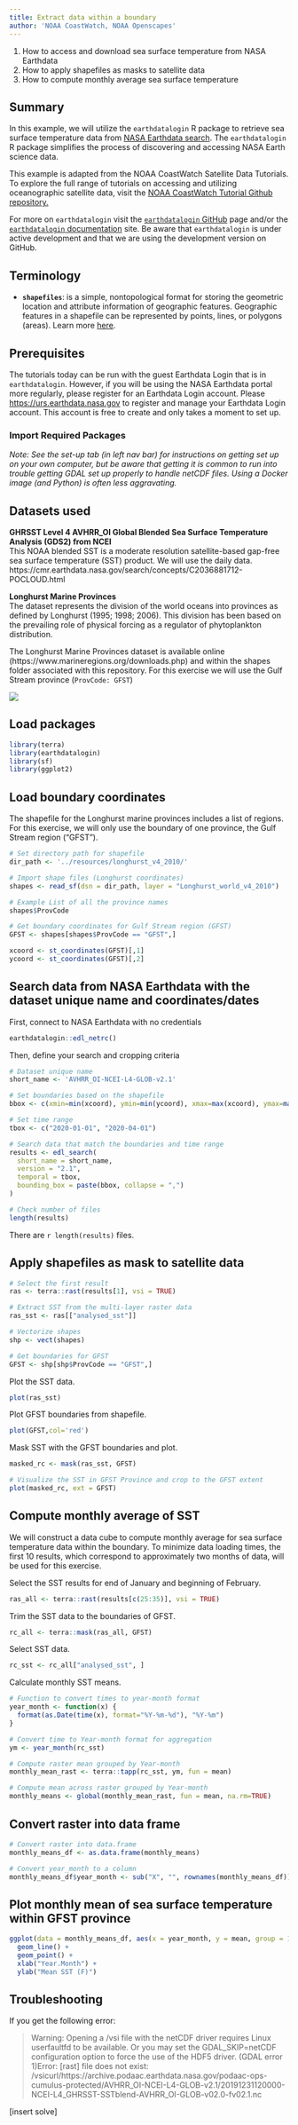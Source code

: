 ```yaml
---
title: Extract data within a boundary
author: 'NOAA CoastWatch, NOAA Openscapes'
---
```


::: {.callout-note title="Learning Objectives"}
1.  How to access and download sea surface temperature from NASA Earthdata
2.  How to apply shapefiles as masks to satellite data
3.  How to compute monthly average sea surface temperature
:::

## Summary

In this example, we will utilize the `earthdatalogin` R package to retrieve sea surface temperature data from [NASA Earthdata search](https://search.earthdata.nasa.gov/search). The `earthdatalogin` R package simplifies the process of discovering and accessing NASA Earth science data.

This example is adapted from the NOAA CoastWatch Satellite Data Tutorials. To explore the full range of tutorials on accessing and utilizing oceanographic satellite data, visit the [NOAA CoastWatch Tutorial Github repository.](https://github.com/coastwatch-training/CoastWatch-Tutorials)

For more on `earthdatalogin` visit the [`earthdatalogin` GitHub](https://github.com/boettiger-lab/earthdatalogin/) page and/or the [`earthdatalogin` documentation](https://boettiger-lab.github.io/earthdatalogin/) site. Be aware that `earthdatalogin` is under active development and that we are using the development version on GitHub.

## Terminology

- **`shapefiles`**: is a simple, nontopological format for storing the geometric location and attribute information of geographic features. Geographic features in a shapefile can be represented by points, lines, or polygons (areas). Learn more [here](https://desktop.arcgis.com/en/arcmap/latest/manage-data/shapefiles/what-is-a-shapefile.htm). 

## Prerequisites

The tutorials today can be run with the guest Earthdata Login that is in `earthdatalogin`. 
However, if you will be using the NASA Earthdata portal more regularly, please register for an 
Earthdata Login account. Please <https://urs.earthdata.nasa.gov> to register and manage your 
Earthdata Login account. This account is free to create and only takes a moment to set up.

### Import Required Packages

*Note: See the set-up tab (in left nav bar) for instructions on getting set up on your own computer, but
be aware that getting it is common to run into trouble getting GDAL set up properly to handle
netCDF files. Using a Docker image (and Python) is often less aggravating.*

## Datasets used

**GHRSST Level 4 AVHRR_OI Global Blended Sea Surface Temperature Analysis (GDS2) from NCEI**\
This NOAA blended SST is a moderate resolution satellite-based gap-free sea surface temperature (SST) product. We will use the daily data. https://cmr.earthdata.nasa.gov/search/concepts/C2036881712-POCLOUD.html

**Longhurst Marine Provinces**\
The dataset represents the division of the world oceans into provinces as defined by Longhurst (1995; 1998; 2006). This division has been based on the prevailing role of physical forcing as a regulator of phytoplankton distribution.

The Longhurst Marine Provinces dataset is available online (https://www.marineregions.org/downloads.php) and within the shapes folder associated with this repository. For this exercise we will use the Gulf Stream province (`ProvCode: GFST`)

![](../images/longhurst.png)

## Load packages

```r
library(terra)
library(earthdatalogin)
library(sf)
library(ggplot2)
```

## Load boundary coordinates

The shapefile for the Longhurst marine provinces includes a list of regions.\
For this exercise, we will only use the boundary of one province, the Gulf Stream region ("GFST").

```r
# Set directory path for shapefile
dir_path <- '../resources/longhurst_v4_2010/'

# Import shape files (Longhurst coordinates)
shapes <- read_sf(dsn = dir_path, layer = "Longhurst_world_v4_2010")

# Example List of all the province names
shapes$ProvCode

# Get boundary coordinates for Gulf Stream region (GFST)
GFST <- shapes[shapes$ProvCode == "GFST",]

xcoord <- st_coordinates(GFST)[,1]
ycoord <- st_coordinates(GFST)[,2]
```

## Search data from NASA Earthdata with the dataset unique name and coordinates/dates

First, connect to NASA Earthdata with no credentials

```r
earthdatalogin::edl_netrc()
```

Then, define your search and cropping criteria

```r
# Dataset unique name
short_name <- 'AVHRR_OI-NCEI-L4-GLOB-v2.1'

# Set boundaries based on the shapefile
bbox <- c(xmin=min(xcoord), ymin=min(ycoord), xmax=max(xcoord), ymax=max(ycoord)) 

# Set time range
tbox <- c("2020-01-01", "2020-04-01")

# Search data that match the boundaries and time range
results <- edl_search(
  short_name = short_name,
  version = "2.1",
  temporal = tbox,
  bounding_box = paste(bbox, collapse = ",")
)

# Check number of files 
length(results)
```

There are `r length(results)` files.

## Apply shapefiles as mask to satellite data

```r
# Select the first result
ras <- terra::rast(results[1], vsi = TRUE)

# Extract SST from the multi-layer raster data
ras_sst <- ras[["analysed_sst"]]

# Vectorize shapes
shp <- vect(shapes)

# Get boundaries for GFST
GFST <- shp[shp$ProvCode == "GFST",]
```

Plot the SST data.
```r
plot(ras_sst)
```

Plot GFST boundaries from shapefile.
```r
plot(GFST,col='red')
```

Mask SST with the GFST boundaries and plot.
```r
masked_rc <- mask(ras_sst, GFST)

# Visualize the SST in GFST Province and crop to the GFST extent
plot(masked_rc, ext = GFST)
```

## Compute monthly average of SST

We will construct a data cube to compute monthly average for sea surface temperature data within the boundary.
To minimize data loading times, the first 10 results, which correspond to approximately two months 
of data, will be used for this exercise.

Select the SST results for end of January and beginning of February. 
```r
ras_all <- terra::rast(results[c(25:35)], vsi = TRUE)
```

Trim the SST data to the boundaries of GFST. 
```r
rc_all <- terra::mask(ras_all, GFST)
```

Select SST data. 
```r
rc_sst <- rc_all["analysed_sst", ]
```

Calculate monthly SST means. 
```r
# Function to convert times to year-month format
year_month <- function(x) {
  format(as.Date(time(x), format="%Y-%m-%d"), "%Y-%m")
}

# Convert time to Year-month format for aggregation
ym <- year_month(rc_sst)

# Compute raster mean grouped by Year-month
monthly_mean_rast <- terra::tapp(rc_sst, ym, fun = mean)

# Compute mean across raster grouped by Year-month
monthly_means <- global(monthly_mean_rast, fun = mean, na.rm=TRUE)
```

## Convert raster into data frame

```r
# Convert raster into data.frame
monthly_means_df <- as.data.frame(monthly_means)

# Convert year_month to a column
monthly_means_df$year_month <- sub("X", "", rownames(monthly_means_df))
```

## Plot monthly mean of sea surface temperature within GFST province

```r
ggplot(data = monthly_means_df, aes(x = year_month, y = mean, group = 1)) +
  geom_line() +
  geom_point() +
  xlab("Year.Month") + 
  ylab("Mean SST (F)")
```

## Troubleshooting

::: {.callout-note title="Troubleshooting"}
If you get the following error:

> Warning: Opening a /vsi file with the netCDF driver requires Linux userfaultfd to be available. Or you may set the GDAL_SKIP=netCDF configuration option to force the use of the HDF5 driver. (GDAL error 1)Error: [rast] file does not exist: /vsicurl/https://archive.podaac.earthdata.nasa.gov/podaac-ops-cumulus-protected/AVHRR_OI-NCEI-L4-GLOB-v2.1/20191231120000-NCEI-L4_GHRSST-SSTblend-AVHRR_OI-GLOB-v02.0-fv02.1.nc

[insert solve]
:::